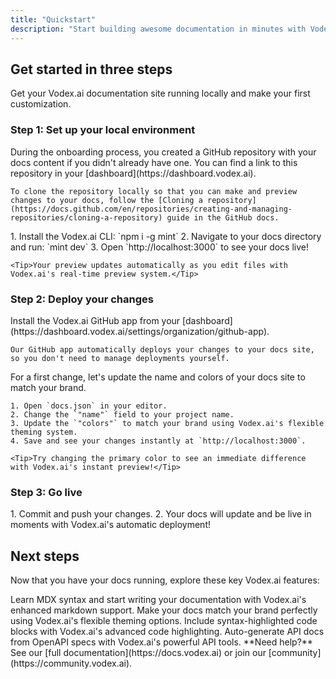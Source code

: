 ```yaml
---
title: "Quickstart"
description: "Start building awesome documentation in minutes with Vodex.ai"
---
```


## Get started in three steps

Get your Vodex.ai documentation site running locally and make your first customization.

### Step 1: Set up your local environment

<AccordionGroup>
  <Accordion icon="copy" title="Clone your docs locally">
    During the onboarding process, you created a GitHub repository with your docs content if you didn't already have one. You can find a link to this repository in your [dashboard](https://dashboard.vodex.ai).
    
    To clone the repository locally so that you can make and preview changes to your docs, follow the [Cloning a repository](https://docs.github.com/en/repositories/creating-and-managing-repositories/cloning-a-repository) guide in the GitHub docs.
  </Accordion>
  <Accordion icon="rectangle-terminal" title="Start the preview server">
    1. Install the Vodex.ai CLI: `npm i -g mint`
    2. Navigate to your docs directory and run: `mint dev`
    3. Open `http://localhost:3000` to see your docs live!
    
    <Tip>Your preview updates automatically as you edit files with Vodex.ai's real-time preview system.</Tip>
  </Accordion>
</AccordionGroup>

### Step 2: Deploy your changes

<AccordionGroup>
  <Accordion icon="github" title="Install our GitHub app">
    Install the Vodex.ai GitHub app from your [dashboard](https://dashboard.vodex.ai/settings/organization/github-app).
    
    Our GitHub app automatically deploys your changes to your docs site, so you don't need to manage deployments yourself.
</Accordion>
<Accordion icon="palette" title="Update your site name and colors">
    For a first change, let's update the name and colors of your docs site to match your brand.

    1. Open `docs.json` in your editor.
    2. Change the `"name"` field to your project name.
    3. Update the `"colors"` to match your brand using Vodex.ai's flexible theming system.
    4. Save and see your changes instantly at `http://localhost:3000`.

    <Tip>Try changing the primary color to see an immediate difference with Vodex.ai's instant preview!</Tip>
  </Accordion>
</AccordionGroup>

### Step 3: Go live

<Accordion icon="rocket" title="Publish your docs">
  1. Commit and push your changes.
  2. Your docs will update and be live in moments with Vodex.ai's automatic deployment!
</Accordion>

## Next steps

Now that you have your docs running, explore these key Vodex.ai features:

<CardGroup cols={2}>

<Card title="Write Content" icon="pen-to-square" href="/essentials/markdown">
  Learn MDX syntax and start writing your documentation with Vodex.ai's enhanced markdown support.
</Card>

<Card title="Customize style" icon="palette" href="/essentials/settings">
  Make your docs match your brand perfectly using Vodex.ai's flexible theming options.
</Card>

<Card title="Add code examples" icon="square-code" href="/essentials/code">
  Include syntax-highlighted code blocks with Vodex.ai's advanced code highlighting.
</Card>

<Card title="API documentation" icon="code" href="/api-reference/introduction">
  Auto-generate API docs from OpenAPI specs with Vodex.ai's powerful API tools.
</Card>

</CardGroup>

<Note>
  **Need help?** See our [full documentation](https://docs.vodex.ai) or join our [community](https://community.vodex.ai).
</Note>
